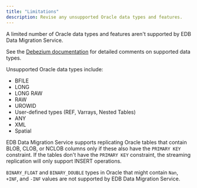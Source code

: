 ```yaml
---
title: "Limitations"
description: Revise any unsupported Oracle data types and features.  
---
```


A limited number of Oracle data types and features aren't supported by EDB Data Migration Service.

See the [Debezium documentation](https://debezium.io/documentation/reference/2.2/connectors/oracle.html#oracle-data-type-mappings) for detailed comments on supported data types. 

Unsupported Oracle data types include:

- BFILE
- LONG
- LONG RAW
- RAW
- UROWID
- User-defined types (REF, Varrays, Nested Tables)
- ANY
- XML
- Spatial

EDB Data Migration Service supports replicating Oracle tables that contain BLOB, CLOB, or NCLOB columns only if these also have the `PRIMARY KEY` constraint. If the tables don't have the `PRIMARY KEY` constraint, the streaming replication will only support INSERT operations.

`BINARY_FLOAT` and `BINARY_DOUBLE` types in Oracle that might contain `Nan`, `+INF`, and `-INF` values are not supported by EDB Data Migration Service. 
